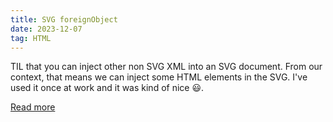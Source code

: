 ```yaml
---
title: SVG foreignObject
date: 2023-12-07
tag: HTML
---
```


TIL that you can inject other non SVG XML into an SVG document. From our
context, that means we can inject some HTML elements in the SVG. I've used it
once at work and it was kind of nice 😃.

[Read more](https://developer.mozilla.org/en-US/docs/Web/SVG/Element/foreignObject)
